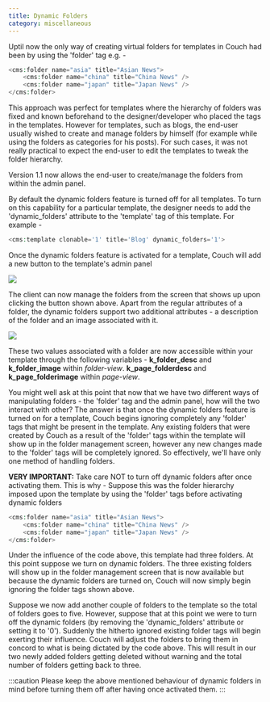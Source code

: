 ```yaml
---
title: Dynamic Folders
category: miscellaneous
---
```


Uptil now the only way of creating virtual folders for templates in Couch had been by using the 'folder' tag e.g. -

```php
<cms:folder name="asia" title="Asian News">
    <cms:folder name="china" title="China News" />
    <cms:folder name="japan" title="Japan News" />
</cms:folder>
```

This approach was perfect for templates where the hierarchy of folders was fixed and known beforehand to the designer/developer who placed the tags in the templates.
However for templates, such as blogs, the end-user usually wished to create and manage folders by himself (for example while using the folders as categories for his posts). For such cases, it was not really practical to expect the end-user to edit the templates to tweak the folder hierarchy.

Version 1.1 now allows the end-user to create/manage the folders from within the admin panel.

By default the dynamic folders feature is turned off for all templates.
To turn on this capability for a particular template, the designer needs to add the 'dynamic\_folders' attribute to the 'template' tag of this template.
For example -

```php
<cms:template clonable='1' title='Blog' dynamic_folders='1'>
```

Once the dynamic folders feature is activated for a template, Couch will add a new button to the template's admin panel

![](../../../assets/img/contents/dynamic-folders-1.png)

The client can now manage the folders from the screen that shows up upon clicking the button shown above.
Apart from the regular attributes of a folder, the dynamic folders support two additional attributes - a description of the folder and an image associated with it.

![](../../../assets/img/contents/dynamic-folders-2.png)

These two values associated with a folder are now accessible within your template through the following variables -
**k\_folder\_desc** and **k\_folder\_image** within _folder-view_.
**k\_page\_folderdesc** and **k\_page\_folderimage** within _page-view_.

You might well ask at this point that now that we have two different ways of manipulating folders - the 'folder' tag and the admin panel, how will the two interact with other?
The answer is that once the dynamic folders feature is turned on for a template, Couch begins ignoring completely any 'folder' tags that might be present in the template.
Any existing folders that were created by Couch as a result of the 'folder' tags within the template will show up in the folder management screen, however any new changes made to the 'folder' tags will be completely ignored.
So effectively, we'll have only one method of handling folders.

**VERY IMPORTANT:** Take care NOT to turn off dynamic folders after once activating them. This is why -
Suppose this was the folder hierarchy imposed upon the template by using the 'folder' tags before activating dynamic folders

```php
<cms:folder name="asia" title="Asian News">
    <cms:folder name="china" title="China News" />
    <cms:folder name="japan" title="Japan News" />
</cms:folder>
```

Under the influence of the code above, this template had three folders. At this point suppose we turn on dynamic folders.
The three existing folders will show up in the folder management screen that is now available but because the dynamic folders are turned on, Couch will now simply begin ignoring the folder tags shown above.

Suppose we now add another couple of folders to the template so the total of folders goes to five.
However, suppose that at this point we were to turn off the dynamic folders (by removing the 'dynamic\_folders' attribute or setting it to '0'). Suddenly the hitherto ignored existing folder tags will begin exerting their influence. Couch will adjust the folders to bring them in concord to what is being dictated by the code above. This will result in our two newly added folders getting deleted without warning and the total number of folders getting back to three.

:::caution
Please keep the above mentioned behaviour of dynamic folders in mind before turning them off after having once activated them.
:::
